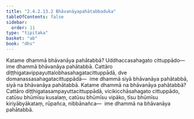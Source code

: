 ```yaml
---
title: "2.4.2.13.2 Bhāvanāyapahātabbaduka"
tableOfContents: false
sidebar:
  order: 11
type: "tipitaka"
basket: "ab"
book: "dhs"
---
```



<DynamicBreadcrumb />

<Division number="1583" book="dhs">

<Paragraph number="2294" book="dhs">
Katame dhammā bhāvanāya pahātabbā? Uddhaccasahagato cittuppādo—  ime dhammā bhāvanāya pahātabbā. Cattāro diṭṭhigatavippayuttalobhasahagatacittuppādā, dve domanassasahagatacittuppādā—  ime dhammā siyā bhāvanāya pahātabbā, siyā na bhāvanāya pahātabbā.
</Paragraph>

</Division>
<Division number="1584" book="dhs">

<Paragraph number="2295" book="dhs">
Katame dhammā na bhāvanāya pahātabbā? Cattāro diṭṭhigatasampayuttacittuppādā, vicikicchāsahagato cittuppādo, catūsu bhūmīsu kusalaṃ, catūsu bhūmīsu vipāko, tīsu bhūmīsu kiriyābyākataṃ, rūpañca, nibbānañca—  ime dhammā na bhāvanāya pahātabbā.
</Paragraph>
</Division>